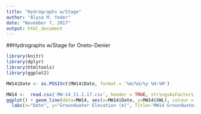 ```yaml
---
title: "Hydrographs w/Stage"
author: "Alysa M. Yoder"
date: "November 7, 2017"
output: html_document
---
```

##Hydrographs w/Stage for Oneto-Denier
```r
library(knitr)
library(dplyr)
library(htmltools)
library(ggplot2)

MW14$Date <- as.POSIXct(MW14$Date, format = '%m/%d/%y %H:%M')

MW14 <-  read.csv('MW-14_11.2.17.csv', header = TRUE, stringsAsFactors = FALSE)
ggplot() + geom_line(data=MW14, aes(x=MW14$Date, y=MW14$SWL), colour = "purple") +
  labs(x="Date", y="Groundwater Elevation (m)", Title='MW14 Groundwater Elevations')

```

```r

```